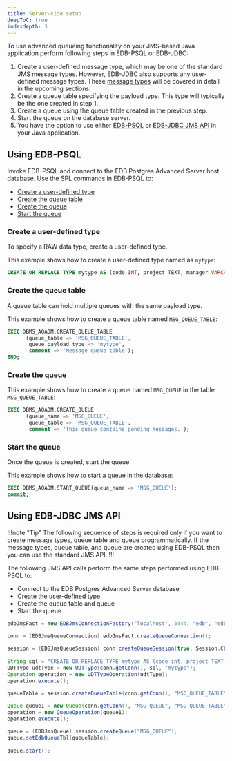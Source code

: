 ```yaml
---
title: Server-side setup
deepToC: true
indexdepth: 3
---
```


To use advanced queueing functionality on your JMS-based Java application perform following steps in EDB-PSQL or EDB-JDBC:

1. Create a user-defined message type, which may be one of the standard JMS message types. However, EDB-JDBC also supports any user-defined message types. These [message types](message_types.mdx) will be covered in detail in the upcoming sections.
2. Create a queue table specifying the payload type. This type will typically be the one created in step 1.
3. Create a queue using the queue table created in the previous step.
4. Start the queue on the database server.
5. You have the option to use either [EDB-PSQL](#using-edb-psql) or [EDB-JDBC JMS API](#using-edb-jdbc-jms-api) in your Java application.

## Using EDB-PSQL

Invoke EDB-PSQL and connect to the EDB Postgres Advanced Server host database. Use the SPL commands in EDB-PSQL to:

- [Create a user-defined type](#create-a-user-defined-type)
- [Create the queue table](#create-a-user-defined-type)
- [Create the queue](#create-the-queue)
- [Start the queue](#start-the-queue)

### Create a user-defined type

To specify a RAW data type, create a user-defined type. 

This example shows how to create a user-defined type named as `mytype`:

```sql
CREATE OR REPLACE TYPE mytype AS (code INT, project TEXT, manager VARCHAR(10));
```

### Create the queue table

A queue table can hold multiple queues with the same payload type. 

This example shows how to create a queue table named `MSG_QUEUE_TABLE`:

```sql
EXEC DBMS_AQADM.CREATE_QUEUE_TABLE
      (queue_table => 'MSG_QUEUE_TABLE',
       queue_payload_type => 'mytype',
       comment => 'Message queue table');
END;
```

### Create the queue

This example shows how to create a queue named `MSG_QUEUE` in the table `MSG_QUEUE_TABLE`:

```sql
EXEC DBMS_AQADM.CREATE_QUEUE 
      (queue_name => 'MSG_QUEUE', 
       queue_table => 'MSG_QUEUE_TABLE', 
       comment => 'This queue contains pending messages.');
```

### Start the queue

Once the queue is created, start the queue.

This example shows how to start a queue in the database:

```sql
EXEC DBMS_AQADM.START_QUEUE(queue_name => 'MSG_QUEUE');
commit;
```

## Using EDB-JDBC JMS API

!!!note "Tip"
The following sequence of steps is required only if you want to create message types, queue table and queue programmatically. If the message types, queue table, and queue are created using EDB-PSQL then you can use the standard JMS API.
!!!

The following JMS API calls perform the same steps performed using EDB-PSQL to:

-   Connect to the EDB Postgres Advanced Server database
-   Create the user-defined type
-   Create the queue table and queue
-   Start the queue

```java
edbJmsFact = new EDBJmsConnectionFactory("localhost", 5444, "edb", "edb", "edb");

conn = (EDBJmsQueueConnection) edbJmsFact.createQueueConnection();
                        
session = (EDBJmsQueueSession) conn.createQueueSession(true, Session.CLIENT_ACKNOWLEDGE);            
            
String sql = "CREATE OR REPLACE TYPE mytype AS (code int, project TEXT);";
UDTType udtType = new UDTType(conn.getConn(), sql, "mytype");
Operation operation = new UDTTypeOperation(udtType);
operation.execute();

queueTable = session.createQueueTable(conn.getConn(), "MSG_QUEUE_TABLE", "mytype", "Message queue table");
            
Queue queue1 = new Queue(conn.getConn(), "MSG_QUEUE", "MSG_QUEUE_TABLE", "Message Queue");
operation = new QueueOperation(queue1);
operation.execute();

queue = (EDBJmsQueue) session.createQueue("MSG_QUEUE");
queue.setEdbQueueTbl(queueTable);
            
queue.start();